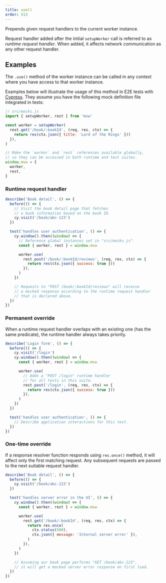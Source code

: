 ```yaml
---
title: use()
order: 513
---
```


Prepends given request handlers to the current worker instance.

Request handler added after the initial `setupWorker` call is referred to as _runtime request handler_. When added, it affects network communication as any other request handler.

## Examples

The `.use()` method of the worker instance can be called in any context where you have access to that worker instance.

Examples below will illustrate the usage of this method in E2E tests with [Cypress](https://www.cypress.io). They assume you have the following mock definition file integrated in tests:

```js showLineNumbers
// src/mocks.js
import { setupWorker, rest } from 'msw'

const worker = setupWorker(
  rest.get('/book/:bookId', (req, res, ctx) => {
    return res(ctx.json({ title: 'Lord of the Rings' }))
  }),
)

// Make the `worker` and `rest` references available globally,
// so they can be accessed in both runtime and test suites.
window.msw = {
  worker,
  rest,
}
```

### Runtime request handler

```js showLineNumbers
describe('Book detail', () => {
  before(() => {
    // Visit the book detail page that fetches
    // a book information based on the book ID.
    cy.visit('/book/abc-123')
  })

  test('handles user authentication', () => {
    cy.window().then((window) => {
      // Reference global instances set in "src/mocks.js".
      const { worker, rest } = window.msw

      worker.use(
        rest.post('/book/:bookId/reviews', (req, res, ctx) => {
          return res(ctx.json({ success: true }))
        }),
      )
    })

    // Requests to "POST /book/:bookId/reviews" will receive
    // a mocked response according to the runtime request handler
    // that is declared above.
  })
})
```

### Permanent override

When a runtime request handler overlaps with an existing one (has the same predicate), the runtime handler always takes priority.

```js showLineNumbers focusedLines=7-13
describe('Login form', () => {
  before(() => {
    cy.visit('/login')
    cy.window().then((window) => {
      const { worker, rest } = window.msw

      worker.use(
        // Adds a "POST /login" runtime handler
        // for all tests in this suite.
        rest.post('/login', (req, res, ctx) => {
          return res(ctx.json({ success: true }))
        }),
      )
    })
  })

  test('handles user authentication', () => {
    // Describe application interactions for this test.
  })
})
```

### One-time override

If a response resolver function responds using `res.once()` method, it will affect only the first matching request. Any subsequent requests are passed to the next suitable request handler.

```js showLineNumbers focusedLines=10-17
describe('Book detail', () => {
  before(() => {
    cy.visit('/book/abc-123')
  })

  test('handles server error in the UI', () => {
    cy.window().then((window) => {
      const { worker, rest } = window.msw

      worker.use(
        rest.get('/book/:bookId', (req, res, ctx) => {
          return res.once(
            ctx.status(500),
            ctx.json({ message: 'Internal server error' }),
          )
        }),
      )
    })

    // Assuming our book page performs "GET /book/abc-123",
    // it will get a mocked server error response on first load.
  })
})
```
